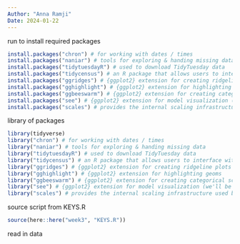 ```yaml
---
Author: "Anna Ramji"
Date: 2024-01-22
---
```



run to install required packages

```r
install.packages("chron") # for working with dates / times
install.packages("naniar") # tools for exploring & handing missing data
install.packages("tidytuesdayR") # used to download TidyTuesday data
install.packages("tidycensus") # an R package that allows users to interface with a select number of the US Census Bureau’s data APIs and return tidyverse-ready data frames
install.packages("ggridges") # {ggplot2} extension for creating ridgeline plots
install.packages("gghighlight") # {ggplot2} extension for highlighting geoms
install.packages("ggbeeswarm") # {ggplot2} extension for creating categorical scatter (violin point) plots
install.packages("see") # {ggplot2} extension for model visualization (we'll be using it for it's geom, geom_violindot())
install.packages("scales") # provides the internal scaling infrastructure used by ggplot2, and gives you tools to override the default breaks, labels, transformations and palettes (installed automatically with {ggplot2} or {tidyverse})
```

library of packages

```r
library(tidyverse)
library("chron") # for working with dates / times
library("naniar") # tools for exploring & handing missing data
library("tidytuesdayR") # used to download TidyTuesday data
library("tidycensus") # an R package that allows users to interface with a select number of the US Census Bureau’s data APIs and return tidyverse-ready data frames
library("ggridges") # {ggplot2} extension for creating ridgeline plots
library("gghighlight") # {ggplot2} extension for highlighting geoms
library("ggbeeswarm") # {ggplot2} extension for creating categorical scatter (violin point) plots
library("see") # {ggplot2} extension for model visualization (we'll be using it for it's geom, geom_violindot())
library("scales") # provides the internal scaling infrastructure used by ggplot2, and gives you tools to override the default breaks, labels, transformations and palettes (installed automatically with {ggplot2} or {tidyverse})
```

source script from KEYS.R

```r
source(here::here("week3", "KEYS.R"))
```

read in data

```r


```
